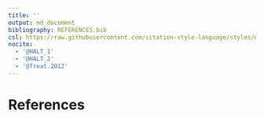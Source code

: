 ```yaml
---
title: ''
output: md_document
bibliography: REFERENCES.bib
csl: https://raw.githubusercontent.com/citation-style-language/styles/master/apa.csl
nocite:
  - '@HALT_1'
  - '@HALT_2'
  - '@Treat.2012'
---
```

# References
